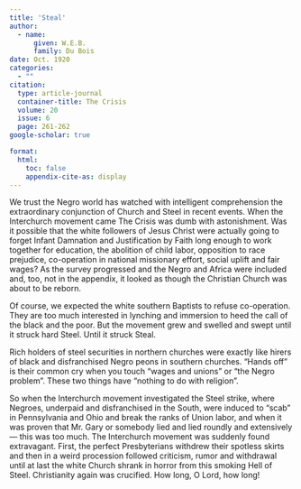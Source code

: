 ```yaml
---
title: 'Steal'
author:
  - name:
      given: W.E.B.
      family: Du Bois
date: Oct. 1920
categories: 
  - ""
citation: 
  type: article-journal
  container-title: The Crisis
  volume: 20
  issue: 6
  page: 261-262
google-scholar: true

format:
  html:
    toc: false
    appendix-cite-as: display
---
```


We trust the Negro world has watched with intelligent comprehension the extraordinary conjunction of Church and Steel in recent events. When the Interchurch movement came <span class="crisis-journal">The Crisis</span> was dumb with astonishment. Was it possible that the white followers of Jesus Christ were actually going to forget Infant Damnation and Justification by Faith long enough to work together for education, the abolition of child labor, opposition to race prejudice, co-operation in national missionary effort, social uplift and fair wages? As the survey progressed and the Negro and Africa were included and, too, not in the appendix, it looked as though the Christian Church was about to be reborn.

Of course, we expected the white southern Baptists to refuse co-operation. They are too much interested in lynching and immersion to heed the call of the black and the poor. But the movement grew and swelled and swept until it struck hard Steel. Until it struck Steal.

Rich holders of steel securities in northern churches were exactly like hirers of black and disfranchised Negro peons in southern churches. "Hands off" is their common cry when you touch "wages and unions" or "the Negro problem". These two things have "nothing to do with religion".

So when the Interchurch movement investigated the Steel strike, where Negroes, underpaid and disfranchised in the South, were induced to "scab" in Pennsylvania and Ohio and break the ranks of Union labor, and when it was proven that Mr. Gary or somebody lied and lied roundly and extensively --- this was too much. The Interchurch movement was suddenly found extravagant. First, the perfect Presbyterians withdrew their spotless skirts and then in a weird procession followed criticism, rumor and withdrawal until at last the white Church shrank in horror from this smoking Hell of Steel. Christianity again was crucified. How long, O Lord, how long!
